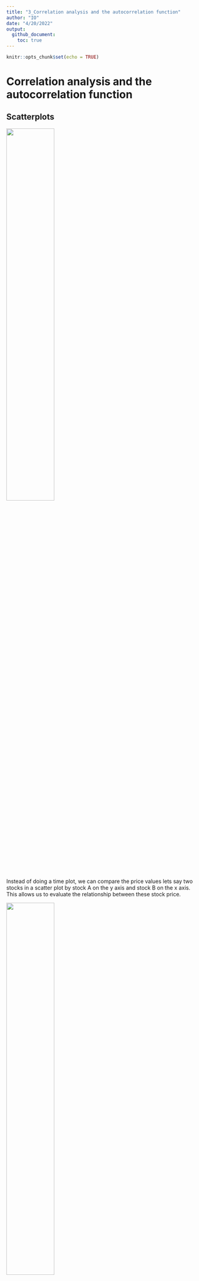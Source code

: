 ```yaml
---
title: "3_Correlation analysis and the autocorrelation function"
author: "IO"
date: "4/20/2022"
output: 
  github_document:
    toc: true
---
```


```r
knitr::opts_chunk$set(echo = TRUE)
```

# Correlation analysis and the autocorrelation function

## Scatterplots

![](3_Correlation analysis and the autocorrelation function_insertimage_1.png){width=50%}

Instead of doing a time plot, we can compare the price values lets say two stocks in a scatter plot by stock A on the y axis and stock B on the x axis. This allows us to evaluate the relationship between these stock price.  

![](3_Correlation analysis and the autocorrelation function_insertimage_2.png){width=50%}

Financial asset returns: Channges in price as a fraction of the initial price over a given time (e.g., a week)  

Taking the log of a stock option shows us the percentage of increase/decrease in the returns. If the stock goes from 1 to 2, this is a %100 increase, while if it goes from 2 to 3, this increase is %50. In linear analyses, these two have just 1 unit of increase. With the log analyses, we can see the relative value of the returns, especially important for long term trend analyses (like years).

```r
plot.ts(cbind(EuStockMarkets, log(EuStockMarkets)))
```

```r
# getting the daily returns
## Divide all rows except the first and the last one and subtract 1 from the values
returns <- EuStockMarkets[-1,] / EuStockMarkets[-1860,] - 1

# We'll see that this formula does the same thing as diff(log(x))

#convert the returns to time series
returns <- ts(returns, 
              start = c(1991, 130),
              frequency = 260)

# diff(log(EuStockMarkets)) is the log of returns
plot(cbind(returns, diff(log(EuStockMarkets))))

```

```r
colMeans(returns)

apply(returns, #apply in the data
      MARGIN = 2,     #in columns (1 would be rows)
      FUN = var)      #the var function (variance)

apply(returns,
      MARGIN = 2,
      FUN = sd)
```

```r
par(mfrow = c(2,2))
apply(returns, MARGIN = 2, FUN = hist, main = "", xlab = "Return")
```

```r
par(mfrow = c(2,2))
apply(returns,
      MARGIN = 2,
      FUN = qqnorm,
      main = "")
```

```r
pairs(EuStockMarkets)
```

```r
plot(diff(log(EuStockMarkets)),
     main = "Log Daily Returns")
```

```r
pairs(diff(log(EuStockMarkets)),
      main = "Log Daily Returns")
```

## Covariance and correlation

**Covariance** means to what degree two variables sync their movement (e.g., increase or decrease) in the values. For time series analysis, this syncronization is investigated at certain time points while for behavior, it is investigated by enough number of people showing eleveted scores for an attribute. The covariance coefficient depends on the scale of the variables (i.e., how big or small the values are).  

**Correlation** is a standardized version of covariance which does not depend on the scale of the measurements in the variables. 

> Correlation = cov(stock_A, stock_B) / (sd(stock_A) * sd(stock_B))

![Covariance can be seen better with a combined time plot while correlation with a scatterplot](3_Correlation analysis and the autocorrelation function_insertimage_3.png){width=50%}  

## Autocorrelation

Autocorrelation means correlation analysis is done for a large number of variables in an efficient way. Lag 1 autocorrelation means the correlation of a stock prices between all consecutive days (today vs yesterday). It can be used to see if a time series is dependent on its past.

```r
# acf() gives the autocorrelation for each lag, plot can be set to F to get only the values
# Blue lines represent %95 confidence intervals

acf(EuStockMarkets[,1], lag.max = 500, plot = T)
```

# Autoregression

## The autoregressive (AR) model

AR model arguably the most widely used time series model. It is like a simple linear regression but each observation is regressed on the previous observation. This makes them a simple first order recursion processes by regressing today's observation on yesterday's observation. Additionally, WN and RW models are included in AR models as special case models. 

> Today = Slope * Yesterday + Constant + Noise

In R, we use with he mean centered version of the AR recursion.

> (Today - Mean) = Slope * (Yesterday - Mean) + Noise

> $$Y_{t} - \mu = \phi * (Y_{t-1} - \mu) + \epsilon_{t}$$

$$\epsilon_{t}$$ is the white noise (WN) with a mean zero (non-zero mean WN would be a RW).

$$\phi$$ is the slope parameter valued between -1 and 1. 

If the AR process's slope $$\phi = 0$$, then $$Y_{t} = \mu + \epsilon_{t}$$ which is a WN process. If it is $$\phi \neq 0$$, then $$Y_{t}$$ depends on both the error $$\epsilon_{t}$$ and the previous observation $$Y_{t-1}$$. Large values of the slope $$\phi$$ lead to greater autocorrelation and negative values of $$\phi$$ result in oscillatory time series.

![(1 & 3) phi is ~1 and each observation is close to its neighbors, meaning they show strong persistance (not oscillating too much) in level (2) phi is negative, shows oscillatory patterns, (4) so much dependence, the series quickly diverging downward](3_Correlation analysis and the autocorrelation function_insertimage_4.png){width=80%}  

![Autocorrelations in the AR process, (1-3) different positive values of phi, the slope, slower autocorrelation decay/dwindle rate when phi is larger, (4) when phi is negative, the autocorrelation is alternating/oscillating but still autocorrelation is decaying/dwindling](3_Correlation analysis and the autocorrelation function_insertimage_5.png){width=80%}  
If the mean $$\mu = 0$$ and the slope $$\phi = 1$$, then $$Y_{t} = Y_{t-1} + \epsilon_{t}$$, which is Today = Yesterday + Noise. This is a RW process in which the $$Y_{t}$$ is not stationary.

### Simulating a autoregressive model

```r
# ar is the phi (the slope) of the time series model
AR_50 <- arima.sim(model = list(ar = .5),
                  n = 100)

AR_90 <- arima.sim(model = list(ar = .9),
                   n = 100)

AR_neg75 <- arima.sim(model = list(ar = -.75),
                   n = 100)

plot(cbind(AR_90, AR_50, AR_neg75),
     main = "As the slope (phi) decreases, oscilattion of the process increase \n and autocorrelation (continuity from one obs to the next) decreases")
```

We can check the autocorrelation for AR models with differing slopes, like the one above. We can see that higher the slope (phi) of the AR model, higher autocorrelation. Furthermore, the negative phi value creates an alternating pattern between positive and negative values.

```r
par(mfrow = c(2,2))
acf(AR_90)
acf(AR_50)
acf(AR_neg75)
```

Persistence is defined by a high correlation between an observation and its lag, while anti-persistence is defined by a large amount of variation between an observation and its lag. IN the AR model, when the slope (phi) parameter approaches 1, the persistance increases but the process reverts to its mean quickly. Also, the ACF decays to zero at a quick rate, indicating that values far in the past have little impact on future values of the process.

![D shows the highest degree of persistence, with a clear downward trend](3_Correlation analysis and the autocorrelation function_insertimage_6.png){width=50%}  

### Comparing the random walk (RW) and autoregressive (AR) models

RW is a special case of AR model, which has a slope (phi) value of 1. RW has the attribute of being non-stationary but it exhibits very strong persistence. The autocovariance function (ACF) decays to zero very slowly, meaning past values have a long lasting impact on current values.

```r
par(mfrow = c(3,2))
# Simulate and plot AR model with slope 0.9 
AR_90 <- arima.sim(model = list(ar = 0.9), n = 200)
ts.plot(AR_90)
acf(AR_90)

# Simulate and plot AR model with slope 0.98
AR_98 <- arima.sim(model = list(ar = 0.98), n = 200)
ts.plot(AR_98)
acf(AR_98)

# Simulate and plot RW model
RW <- arima.sim(model = list(order=c(0,1,0)), n = 200)
ts.plot(RW)
acf(RW) 
```

## AR model estimation and forecasting



